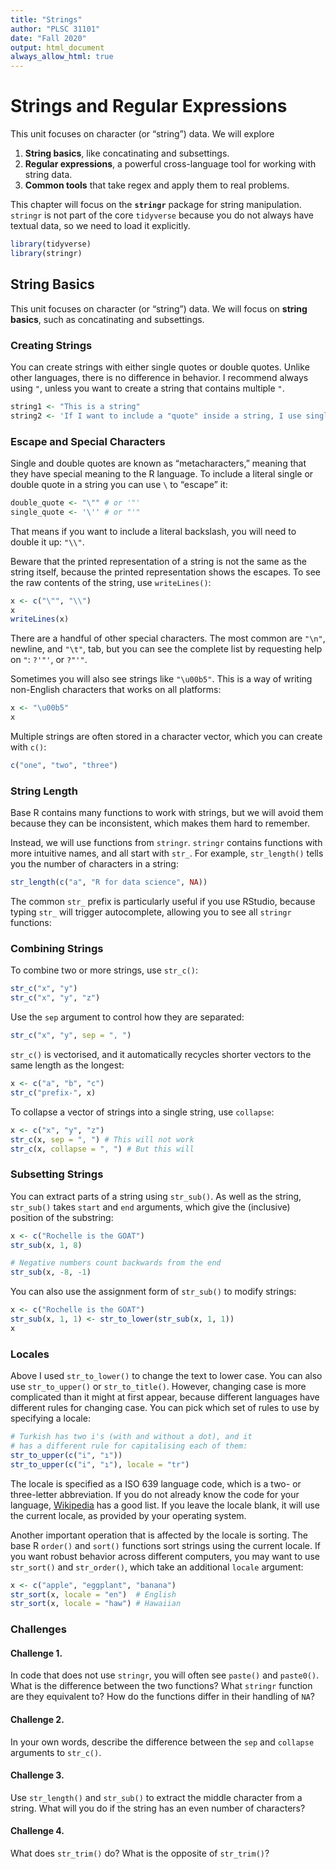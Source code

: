 ```yaml
---
title: "Strings"
author: "PLSC 31101"
date: "Fall 2020"
output: html_document
always_allow_html: true
---
```


# Strings and Regular Expressions

This unit focuses on character (or "string") data. We will explore

1. **String basics**, like concatinating and subsettings.
2. **Regular expressions**, a powerful cross-language tool for working with string data.
3. **Common tools** that take regex and apply them to real problems.

This chapter will focus on the __`stringr`__ package for string manipulation. `stringr` is not part of the core `tidyverse` because you do not always have textual data, so we need to load it explicitly.

```r
library(tidyverse)
library(stringr)
```

## String Basics

This unit focuses on character (or "string") data. We will focus on **string basics**, such as concatinating and subsettings.

### Creating Strings

You can create strings with either single quotes or double quotes. Unlike other languages, there is no difference in behavior. I recommend always using `"`, unless you want to create a string that contains multiple `"`.

```r
string1 <- "This is a string"
string2 <- 'If I want to include a "quote" inside a string, I use single quotes'
```

### Escape and Special Characters 

Single and double quotes are known as "metacharacters," meaning that they have special meaning to the R language. To include a literal single or double quote in a string you can use `\` to "escape" it:

```r
double_quote <- "\"" # or '"'
single_quote <- '\'' # or "'"
```

That means if you want to include a literal backslash, you will need to double it up: `"\\"`.

Beware that the printed representation of a string is not the same as the string itself, because the printed representation shows the escapes. To see the raw contents of the string, use `writeLines()`:

```r
x <- c("\"", "\\")
x
writeLines(x)
```

There are a handful of other special characters. The most common are `"\n"`, newline, and `"\t"`, tab, but you can see the complete list by requesting help on `"`: `?'"'`, or `?"'"`. 

Sometimes you will also see strings like `"\u00b5"`. This is a way of writing non-English characters that works on all platforms:

```r
x <- "\u00b5"
x
```

Multiple strings are often stored in a character vector, which you can create with `c()`:

```r
c("one", "two", "three")
```

### String Length

Base R contains many functions to work with strings, but we will avoid them because they can be inconsistent, which makes them hard to remember. 

Instead, we will use functions from `stringr`. `stringr` contains functions with more intuitive names, and all start with `str_`. For example, `str_length()` tells you the number of characters in a string:

```r
str_length(c("a", "R for data science", NA))
```

The common `str_` prefix is particularly useful if you use RStudio, because typing `str_` will trigger autocomplete, allowing you to see all `stringr` functions:

### Combining Strings

To combine two or more strings, use `str_c()`:

```r
str_c("x", "y")
str_c("x", "y", "z")
```

Use the `sep` argument to control how they are separated:

```r
str_c("x", "y", sep = ", ")
```

`str_c()` is vectorised, and it automatically recycles shorter vectors to the same length as the longest:

```r
x <- c("a", "b", "c")
str_c("prefix-", x)
```

To collapse a vector of strings into a single string, use `collapse`:

```r
x <- c("x", "y", "z")
str_c(x, sep = ", ") # This will not work
str_c(x, collapse = ", ") # But this will
```

### Subsetting Strings

You can extract parts of a string using `str_sub()`. As well as the string, `str_sub()` takes `start` and `end` arguments, which give the (inclusive) position of the substring:

```r
x <- c("Rochelle is the GOAT")
str_sub(x, 1, 8)

# Negative numbers count backwards from the end
str_sub(x, -8, -1)
```

You can also use the assignment form of `str_sub()` to modify strings:

```r
x <- c("Rochelle is the GOAT")
str_sub(x, 1, 1) <- str_to_lower(str_sub(x, 1, 1))
x
```

### Locales

Above I used `str_to_lower()` to change the text to lower case. You can also use `str_to_upper()` or `str_to_title()`. However, changing case is more complicated than it might at first appear, because different languages have different rules for changing case. You can pick which set of rules to use by specifying a locale:

```r
# Turkish has two i's (with and without a dot), and it
# has a different rule for capitalising each of them:
str_to_upper(c("i", "ı"))
str_to_upper(c("i", "ı"), locale = "tr")
```

The locale is specified as a ISO 639 language code, which is a two- or three-letter abbreviation. If you do not already know the code for your language, [Wikipedia](https://en.wikipedia.org/wiki/List_of_ISO_639-1_codes) has a good list. If you leave the locale blank, it will use the current locale, as provided by your operating system.

Another important operation that is affected by the locale is sorting. The base R `order()` and `sort()` functions sort strings using the current locale. If you want robust behavior across different computers, you may want to use `str_sort()` and `str_order()`, which take an additional `locale` argument:

```r
x <- c("apple", "eggplant", "banana")
str_sort(x, locale = "en")  # English
str_sort(x, locale = "haw") # Hawaiian
```

### Challenges

#### Challenge 1. {-}

In code that does not use `stringr`, you will often see `paste()` and `paste0()`. What is the difference between the two functions? What `stringr` function are they equivalent to? How do the functions differ in their handling of `NA`?
    
#### Challenge 2. {-}

In your own words, describe the difference between the `sep` and `collapse` arguments to `str_c()`.

#### Challenge 3. {-}

Use `str_length()` and `str_sub()` to extract the middle character from 
    a string. What will you do if the string has an even number of characters?

#### Challenge 4. {-}

What does `str_trim()` do? What is the opposite of `str_trim()`?



